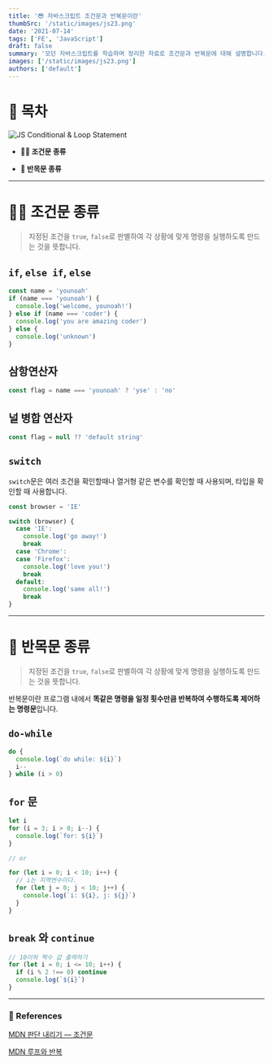 ```yaml
---
title: '😎 자바스크립트 조건문과 반복문이란'
thumbSrc: '/static/images/js23.png'
date: '2021-07-14'
tags: ['FE', 'JavaScript']
draft: false
summary: '모던 자바스크립트를 학습하며 정리한 자료로 조건문과 반복문에 대해 설명합니다.'
images: ['/static/images/js23.png']
authors: ['default']
---
```


# 📌 목차

![JS Conditional & Loop Statement](/static/images/js23.png)

- **💁🏻 조건문 종류**

- **🔄 반목문 종류**

---

# 💁🏻 조건문 종류

> 지정된 조건을 `true`, `false`로 판별하여 각 상황에 맞게 명령을 실행하도록 만드는 것을 뜻합니다.

## `if`, `else if`, `else`

```javascript
const name = 'younoah'
if (name === 'younoah') {
  console.log('welcome, younoah!')
} else if (name === 'coder') {
  console.log('you are amazing coder')
} else {
  console.log('unknown')
}
```

## 삼항연산자

```javascript
const flag = name === 'younoah' ? 'yse' : 'no'
```

## 널 병합 연산자

```javascript
const flag = null ?? 'default string'
```

## `switch`

`switch`문은 여러 조건을 확인할때나 열거형 같은 변수를 확인할 때 사용되며, 타입을 확인할 때 사용합니다.

```javascript
const browser = 'IE'

switch (browser) {
  case 'IE':
    console.log('go away!')
    break
  case 'Chrome':
  case 'Firefox':
    console.log('love you!')
    break
  default:
    console.log('same all!')
    break
}
```

---

# 🔄 반목문 종류

> 지정된 조건을 `true`, `false`로 판별하여 각 상황에 맞게 명령을 실행하도록 만드는 것을 뜻합니다.

반복문이란 프로그램 내에서 **똑같은 명령을 일정 횟수만큼 반복하여 수행하도록 제어하는 명령문**입니다.

## `do-while`

```javascript
do {
  console.log(`do while: ${i}`)
  i--
} while (i > 0)
```

## `for` 문

```javascript
let i
for (i = 3; i > 0; i--) {
  console.log(`for: ${i}`)
}

// or

for (let i = 0; i < 10; i++) {
  // i는 지역변수이다.
  for (let j = 0; j < 10; j++) {
    console.log(`i: ${i}, j: ${j}`)
  }
}
```

## `break` 와 `continue`

```javascript
// 10이하 짝수 값 출력하기
for (let i = 0; i <= 10; i++) {
  if (i % 2 !== 0) continue
  console.log(`${i}`)
}
```

---

### 🔗 References

[MDN 판단 내리기 — 조건문](https://developer.mozilla.org/ko/docs/Learn/JavaScript/Building_blocks/conditionals)

[MDN 루프와 반복](https://developer.mozilla.org/ko/docs/Web/JavaScript/Guide/Loops_and_iteration)
